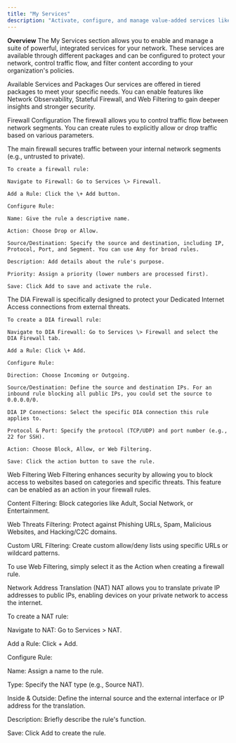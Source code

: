 ```yaml
---
title: "My Services"
description: "Activate, configure, and manage value-added services like Firewall, NAT, and Web Filtering to enhance your network’s security and functionality"
---
```


**Overview**
The My Services section allows you to enable and manage a suite of powerful, integrated services for your network. These services are available through different packages and can be configured to protect your network, control traffic flow, and filter content according to your organization's policies.

Available Services and Packages
Our services are offered in tiered packages to meet your specific needs. You can enable features like Network Observability, Stateful Firewall, and Web Filtering to gain deeper insights and stronger security.

Firewall Configuration
The firewall allows you to control traffic flow between network segments. You can create rules to explicitly allow or drop traffic based on various parameters.

<Tabs>
  <Tab title="Stateful Firewall">
    The main firewall secures traffic between your internal network segments (e.g., untrusted to private).

    To create a firewall rule:

    Navigate to Firewall: Go to Services \> Firewall.

    Add a Rule: Click the \+ Add button.

    Configure Rule:

    Name: Give the rule a descriptive name.

    Action: Choose Drop or Allow.

    Source/Destination: Specify the source and destination, including IP, Protocol, Port, and Segment. You can use Any for broad rules.

    Description: Add details about the rule's purpose.

    Priority: Assign a priority (lower numbers are processed first).

    Save: Click Add to save and activate the rule.
  </Tab>
  <Tab title="DIA Firewall">
    The DIA Firewall is specifically designed to protect your Dedicated Internet Access connections from external threats.

    To create a DIA firewall rule:

    Navigate to DIA Firewall: Go to Services \> Firewall and select the DIA Firewall tab.

    Add a Rule: Click \+ Add.

    Configure Rule:

    Direction: Choose Incoming or Outgoing.

    Source/Destination: Define the source and destination IPs. For an inbound rule blocking all public IPs, you could set the source to 0.0.0.0/0.

    DIA IP Connections: Select the specific DIA connection this rule applies to.

    Protocol & Port: Specify the protocol (TCP/UDP) and port number (e.g., 22 for SSH).

    Action: Choose Block, Allow, or Web Filtering.

    Save: Click the action button to save the rule.
  </Tab>
</Tabs>

Web Filtering
Web Filtering enhances security by allowing you to block access to websites based on categories and specific threats. This feature can be enabled as an action in your firewall rules.

Content Filtering: Block categories like Adult, Social Network, or Entertainment.

Web Threats Filtering: Protect against Phishing URLs, Spam, Malicious Websites, and Hacking/C2C domains.

Custom URL Filtering: Create custom allow/deny lists using specific URLs or wildcard patterns.

To use Web Filtering, simply select it as the Action when creating a firewall rule.

Network Address Translation (NAT)
NAT allows you to translate private IP addresses to public IPs, enabling devices on your private network to access the internet.

To create a NAT rule:

Navigate to NAT: Go to Services \> NAT.

Add a Rule: Click \+ Add.

Configure Rule:

Name: Assign a name to the rule.

Type: Specify the NAT type (e.g., Source NAT).

Inside & Outside: Define the internal source and the external interface or IP address for the translation.

Description: Briefly describe the rule's function.

Save: Click Add to create the rule.